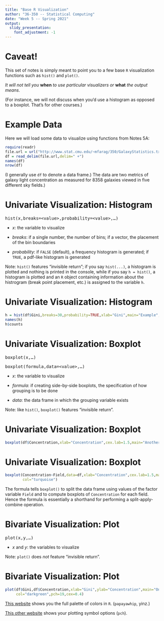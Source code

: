 ---
title: "Base R Visualization"
author: "36-350 -- Statistical Computing"
date: "Week 5 -- Spring 2021"
output: 
  slidy_presentation: 
    font_adjustment: -1
---

Caveat!
===

This set of notes is simply meant to point you to a few base `R` visualization functions such as `hist()` and `plot()`.

*It will not tell you* **when** *to use particular visualizers or* **what** *the output means*.

(For instance, we will not discuss when you'd use a histogram as opposed to a boxplot. That's for other courses.)

Example Data
===

Here we will load some data to visualize using functions from Notes 5A:
```{r}
require(readr)
file.url = url("http://www.stat.cmu.edu/~mfarag/350/GalaxyStatistics.txt") # see "connections"
df = read_delim(file.url,delim=" +")
names(df)
nrow(df)
```
(I generally use `df` to denote a data frame.) The data are two metrics of galaxy light concentration as measured for 8358 galaxies viewed in five different sky fields.)
 
Univariate Visualization: Histogram
===

<tt>
hist(x,breaks=&lt;value&gt;,probability=&lt;value&gt;,...)
</tt>

- *x*: the variable to visualize

- *breaks*: if a single number, the number of bins; if a vector, the placement of the bin boundaries

- *probability*: if `FALSE` (default), a frequency histogram is generated; if `TRUE`, a pdf-like histogram is generated

Note: `hist()` features "invisible return"; if you say `hist(...)`, a histogram is plotted and nothing is printed in the console, while if you say `h = hist()`, a histogram is plotted and an `R` object containing information about the histrogram (break point placement, etc.) is assigned to the variable `h`.

Univariate Visualization: Histogram
===

```{r fig.height=6,fig.width=6,fig.align="center"}
h = hist(df$Gini,breaks=30,probability=TRUE,xlab="Gini",main="Example",col="blue")
names(h)
h$counts
```

Univariate Visualization: Boxplot
===

<tt>
boxplot(x,...)

boxplot(formula,data=&lt;value&gt;,...)
</tt>

- *x*: the variable to visualize

- *formula*: if creating side-by-side boxplots, the specification of how grouping is to be done

- *data*: the data frame in which the grouping variable exists

Note: like `hist()`, `boxplot()` features "invisible return".

Univariate Visualization: Boxplot
===

```{r fig.height=6,fig.width=6,fig.align="center"}
boxplot(df$Concentration,xlab="Concentration",cex.lab=1.5,main="Another Example",col="red")
```

Univariate Visualization: Boxplot
===

```{r fig.height=6,fig.width=6,fig.align="center"}
boxplot(Concentration~Field,data=df,xlab="Concentration",cex.lab=1.5,main="Yet Another Example",
        col="turquoise")
```
The formula tells `boxplot()` to split the data frame using values of the factor variable `Field` and to compute boxplots of `Concentration` for each field. Hence the formula is essentially a shorthand for performing a split-apply-combine operation.

Bivariate Visualization: Plot
===

<tt>
plot(x,y,...)
</tt>

- *x* and *y*: the variables to visualize

Note: `plot()` does *not* feature "invisible return".

Bivariate Visualization: Plot
===

```{r fig.height=6,fig.width=6,fig.align="center"}
plot(df$Gini,df$Concentration,xlab="Gini",ylab="Concentration",main="One Last Another Example",
     col="darkgreen",pch=19,cex=0.4)
```

[This website](http://www.stat.columbia.edu/~tzheng/files/Rcolor.pdf) shows you the full palette of colors in `R`. (`papayawhip`, yinz.)

[This other website](http://www.sthda.com/english/wiki/r-plot-pch-symbols-the-different-point-shapes-available-in-r) shows your plotting symbol options (`pch`).
